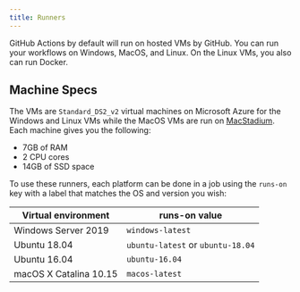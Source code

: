 ```yaml
---
title: Runners
---
```


GitHub Actions by default will run on hosted VMs by GitHub. You can run your workflows on Windows, MacOS, and Linux. On the Linux VMs, you also can run Docker.

## Machine Specs

The VMs are `Standard_DS2_v2` virtual machines on Microsoft Azure for the Windows and Linux VMs while the MacOS VMs are run on [MacStadium](https://www.macstadium.com/). Each machine gives you the following:

- 7GB of RAM
- 2 CPU cores
- 14GB of SSD space

To use these runners, each platform can be done in a job using the `runs-on` key with a label that matches the OS and version you wish:

| Virtual environment    | runs-on value                     |
| ---------------------- | --------------------------------- |
| Windows Server 2019    | `windows-latest`                  |
| Ubuntu 18.04           | `ubuntu-latest` or `ubuntu-18.04` |
| Ubuntu 16.04           | `ubuntu-16.04`                    |
| macOS X Catalina 10.15 | `macos-latest`                    |
